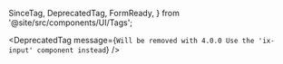   SinceTag,
  DeprecatedTag,
  FormReady,
} from '@site/src/components/UI/Tags';

<DeprecatedTag message={`Will be removed with 4.0.0
Use the 'ix-input' component instead`} />
